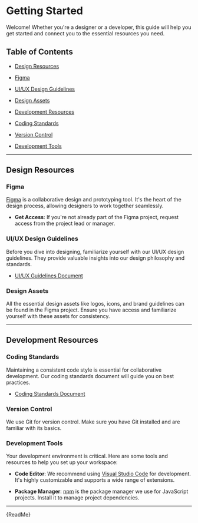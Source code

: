 
<Meta title="Getting started"/>

# Getting Started

Welcome! Whether you're a designer or a developer, this guide will help you get started and connect you to the essential resources you need.

## Table of Contents

- [Design Resources](#design-resources)

- [Figma](#figma)
- [UI/UX Design Guidelines](#uiux-design-guidelines)
- [Design Assets](#design-assets)

- [Development Resources](#development-resources)
- [Coding Standards](#coding-standards)
- [Version Control](#version-control)
- [Development Tools](#development-tools)

---
## Design Resources

### Figma

[Figma](https://www.figma.com/) is a collaborative design and prototyping tool. It's the heart of the design process, allowing designers to work together seamlessly.

- **Get Access**: If you're not already part of the Figma project, request access from the project lead or manager.

### UI/UX Design Guidelines

Before you dive into designing, familiarize yourself with our UI/UX design guidelines. They provide valuable insights into our design philosophy and standards.

- [UI/UX Guidelines Document](https://your-design-guidelines-link.com)

### Design Assets

All the essential design assets like logos, icons, and brand guidelines can be found in the Figma project. Ensure you have access and familiarize yourself with these assets for consistency.

---

## Development Resources

### Coding Standards

Maintaining a consistent code style is essential for collaborative development. Our coding standards document will guide you on best practices.

- [Coding Standards Document](https://your-coding-standards-link.com)

### Version Control

We use Git for version control. Make sure you have Git installed and are familiar with its basics.

### Development Tools

Your development environment is critical. Here are some tools and resources to help you set up your workspace:

- **Code Editor**: We recommend using [Visual Studio Code](https://code.visualstudio.com/) for development. It's highly customizable and supports a wide range of extensions.

- **Package Manager**: [npm](https://www.npmjs.com/) is the package manager we use for JavaScript projects. Install it to manage project dependencies.

---
<Markdown>
    {ReadMe}
</Markdown>
